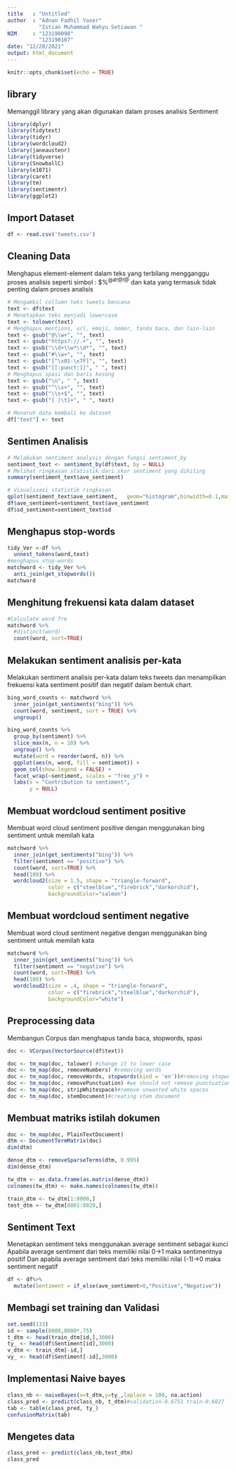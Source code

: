 ---
title   : "Untitled"
author  : "Adnan Fadhil Yaser"
          "Istian Muhammad Wahyu Setiawan "
NIM     : "123190098"
          "123190107"
date: "12/20/2021"
output: html_document
---

```{r setup, include=FALSE}
knitr::opts_chunk$set(echo = TRUE)
```

## library

Memanggil library yang akan digunakan dalam proses analisis Sentiment

```{r}
library(dplyr)
library(tidytext)
library(tidyr)
library(wordcloud2)
library(janeaustenr)
library(tidyverse)
library(SnowballC)
library(e1071)
library(caret)
library(tm)
library(sentimentr)
library(ggplot2)

```


## Import Dataset

```{r}
df <- read.csv('tweets.csv')

```

## Cleaning Data

Menghapus element-element dalam teks yang terbilang mengganggu proses analisis seperti simbol : $%^@#!@!@^
dan kata yang termasuk tidak penting dalam proses analisis

```{r}
# Mengambil collumn teks tweets bencana
text <- df$text
# Menetapkan teks menjadi lowercase
text <- tolower(text)
# Menghapus mentions, url, emoji, nomor, tanda baca, dan lain-lain
text <- gsub("@\\w+", "", text)
text <- gsub("https?://.+", "", text)
text <- gsub("\\d+\\w*\\d*", "", text)
text <- gsub("#\\w+", "", text)
text <- gsub("[^\x01-\x7F]", "", text)
text <- gsub("[[:punct:]]", " ", text)
# Menghapus spasi dan baris kosong
text <- gsub("\n", " ", text)
text <- gsub("^\\s+", "", text)
text <- gsub("\\s+$", "", text)
text <- gsub("[ |\t]+", " ", text)

# Menaruh data kembali ke dataset
df["text"] <- text
```


## Sentimen Analisis

```{r}
# Melakukan sentiment analysis dengan fungsi sentiment_by
sentiment_text <- sentiment_by(df$text, by = NULL)
# Melihat ringkasan statistik dari skor sentiment yang dihiting
summary(sentiment_text$ave_sentiment)

# Visualisasi statistik ringkasan
qplot(sentiment_text$ave_sentiment,   geom="histogram",binwidth=0.1,main="Review Sentiment Histogram")
df$ave_sentiment=sentiment_text$ave_sentiment
df$sd_sentiment=sentiment_text$sd


```

## Menghapus stop-words


```{r}
tidy_Ver <-df %>%
  unnest_tokens(word,text)
#menghapus stop-words
matchword <- tidy_Ver %>%
  anti_join(get_stopwords())
matchword

```

## Menghitung frekuensi kata dalam dataset

```{r}
#Calculate word fre
matchword %>%
  #distinct(word)
  count(word, sort=TRUE)
```

## Melakukan sentiment analisis per-kata 

  Melakukan sentiment analisis per-kata dalam teks tweets dan menampilkan frekuensi kata
  sentiment positif dan negatif dalam bentuk chart.

```{r}
bing_word_counts <- matchword %>%
  inner_join(get_sentiments("bing")) %>%
  count(word, sentiment, sort = TRUE) %>%
  ungroup()

bing_word_counts %>%
  group_by(sentiment) %>%
  slice_max(n, n = 10) %>% 
  ungroup() %>%
  mutate(word = reorder(word, n)) %>%
  ggplot(aes(n, word, fill = sentiment)) +
  geom_col(show.legend = FALSE) +
  facet_wrap(~sentiment, scales = "free_y") +
  labs(x = "Contribution to sentiment",
       y = NULL)

```


## Membuat wordcloud sentiment positive

Membuat word cloud sentiment positive dengan menggunakan bing sentiment untuk memilah kata

```{r}
matchword %>%
  inner_join(get_sentiments("bing")) %>%
  filter(sentiment == "positive") %>%
  count(word, sort=TRUE) %>%
  head(100) %>%
  wordcloud2(size = 1.5, shape = "triangle-forward",
             color = c("steelblue","firebrick","darkorchid"),
             backgroundColor="salmon")
```


## Membuat wordcloud sentiment negative

Membuat word cloud sentiment negative dengan menggunakan bing sentiment untuk memilah kata


```{r}
matchword %>%
  inner_join(get_sentiments("bing")) %>%
  filter(sentiment == "negative") %>%
  count(word, sort=TRUE) %>%
  head(100) %>%
  wordcloud2(size = .4, shape = "triangle-forward",
             color = c("firebrick","steelblue","darkorchid"),
             backgroundColor="white")
```
## Preprocessing data

Membangun Corpus dan menghapus tanda baca, stopwords, spasi 


```{r}
doc <- VCorpus(VectorSource(df$text))

doc <- tm_map(doc, tolower) #change it to lower case
doc <- tm_map(doc, removeNumbers) #removing words
doc <- tm_map(doc, removeWords, stopwords(kind = 'en'))#removing stopwords
doc <- tm_map(doc, removePunctuation) #we should not remove punctuations since its a tweet
doc <- tm_map(doc, stripWhitespace)#remove unwanted white spaces
doc <- tm_map(doc, stemDocument)#creating stem document


```
## Membuat matriks istilah dokumen

```{r}

doc <- tm_map(doc, PlainTextDocument)
dtm <- DocumentTermMatrix(doc)
dim(dtm)
```


```{r}
dense_dtm <- removeSparseTerms(dtm, 0.995)
dim(dense_dtm)
```

```{r}
tw_dtm <- as.data.frame(as.matrix(dense_dtm))
colnames(tw_dtm) <- make.names(colnames(tw_dtm))

train_dtm <- tw_dtm[1:8000,]
test_dtm <- tw_dtm[8001:8020,]
```

## Sentiment Text

Menetapkan sentiment teks menggunakan average sentiment sebagai kunci
  Apabila average sentiment dari teks memiliki nilai 0->1 maka sentimentnya positif
  Dan apabila average sentiment dari teks memiliki nilai (-1)->0 maka sentiment negatif
```{r}
df <- df%>%
  mutate(Sentiment = if_else(ave_sentiment>0,"Positive","Negative"))
```

## Membagi set training dan Validasi

```{r}
set.seed(133)
id <- sample(8000,8000*.75)
t_dtm <- head(train_dtm[id,],3000)
ty_ <- head(df$Sentiment[id],3000)
v_dtm <- train_dtm[-id,]
vy_ <- head(df$Sentiment[-id],3000)
```

## Implementasi Naive bayes

```{r}
class_nb <- naiveBayes(x=t_dtm,y=ty_,laplace = 100, na.action)
class_pred <- predict(class_nb, t_dtm)#validation-0.6751 train-0.6827
tab <- table(class_pred, ty_)
confusionMatrix(tab)

```

## Mengetes data
```{r}
class_pred <- predict(class_nb,test_dtm)
class_pred
```

